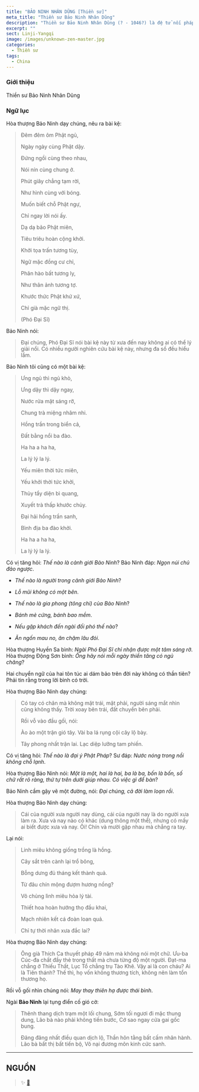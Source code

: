 ```yaml
---
title: "BẢO NINH NHÂN DŨNG [Thiền sư]"
meta_title: "Thiền sư Bảo Ninh Nhân Dũng"
description: "Thiền sư Bảo Ninh Nhân Dũng (? - 1046?) là đệ tử nối pháp của thiền sư Dương Kỳ Phương Hội"
excerpt: ""
sect: Linji-Yangqi
image: /images/unknown-zen-master.jpg
categories:
  - Thiền sư
tags:
  - China
---
```


### Giới thiệu

Thiền sư Bảo Ninh Nhân Dũng

### Ngữ lục

Hòa thượng Bảo Ninh dạy chúng, nêu ra bài kệ:

> Đêm đêm ôm Phật ngủ,
>
> Ngày ngày cùng Phật dậy.
>
> Đứng ngồi cùng theo nhau,
>
> Nói nín cùng chung ở.
>
> Phút giây chẳng tạm rời,
>
> Như hình cùng với bóng.
>
> Muốn biết chỗ Phật ngự,
>
> Chỉ ngay lời nói ấy.
>
> Dạ dạ bão Phật miên,
>
> Tiêu triêu hoàn cộng khởi.
>
> Khởi tọa trấn tương tùy,
>
> Ngữ mặc đồng cư chỉ,
>
> Phân hào bất tương ly,
>
> Như thân ảnh tương tợ.
>
> Khước thức Phật khứ xứ,
>
> Chỉ già mặc ngữ thị.
>
> (Phó Đại Sĩ)

Bảo Ninh nói:

> Đại chúng, Phó Đại Sĩ nói bài kệ này từ xưa đến nay không ai có thể lý giải nổi. Có nhiều người nghiên cứu bài kệ này, nhưng đa số đều hiểu lầm.

Bảo Ninh tôi cũng có một bài kệ:

> Ưng ngủ thì ngủ khò,
>
> Ưng dậy thì dậy ngay,
>
> Nước rửa mặt sáng rỡ,
>
> Chung trà miệng nhâm nhi.
>
> Hồng trần trong biển cả,
>
> Đất bằng nổi ba đào.
>
> Ha ha a ha ha,
>
> La lý lý la lý.
>
> Yếu miên thời tức miên,
>
> Yếu khởi thời tức khởi,
>
> Thủy tẩy diện bì quang,
>
> Xuyết trà thấp khước chủy.
>
> Đại hải hồng trần sanh,
>
> Bình địa ba đào khởi.
>
> Ha ha a ha ha,
>
> La lý lý la lý.

Có vị tăng hỏi: _Thế nào là cảnh giới Bảo Ninh_?
Bảo Ninh đáp: _Ngọn núi chủ đảo ngược_.

- _Thế nào là người trong cảnh giới Bảo Ninh_?
- _Lỗ mũi không có một bên_.

- _Thế nào là gia phong (tông chỉ) của Bảo Ninh_?
- _Bánh mè cứng, bánh bao mềm_.

- _Nếu gặp khách đến ngài đối phó thế nào_?
- _Ăn ngốn mau no, ăn chậm lâu đói_.

Hòa thượng Huyền Sa bình: _Ngài Phó Đại Sĩ chỉ nhận được một tâm sáng rỡ_.
Hòa thượng Động Sơn bình: _Ông hãy nói mỗi ngày thiền tăng có ngủ chăng_?

Hai chuyển ngữ của hai tôn túc ai dám bảo trên đời này không có thần tiên? Phải tin rằng trong lời bình có trời.

Hòa thượng Bảo Ninh dạy chúng:

> Có tay có chân mà không mặt trái, mặt phải, người sáng mắt nhìn cũng không thấy. Trời xoay bên trái, đất chuyển bên phải.
>
> Rồi vỗ vào đầu gối, nói:
>
> Ào ào một trận gió tây. Vài ba lá rụng cội cây lộ bày.
>
> Tây phong nhất trận lai. Lạc diệp lưỡng tam phiến.

Có vị tăng hỏi: _Thế nào là đại ý Phật Pháp_?
Sư đáp: _Nước nóng trong nồi không chỗ lạnh_.

Hòa thượng Bảo Ninh nói: _Một là một, hai là hai, ba là ba, bốn là bốn, số chữ rất rõ ràng, thứ tự trên dưới giúp nhau. Có việc gì để bàn_?

Bảo Ninh cầm gậy vẽ một đường, nói: _Đại chúng, cả đời làm loạn rồi_.

Hòa thượng Bảo Ninh dạy chúng:

> Cái của người xưa người nay dùng, cái của người nay là do người xưa làm ra.
> Xưa và nay nào có khác (dung thông một thể), nhưng có mấy ai biết được xưa và nay.
> Ôi! Chín và mười gặp nhau mà chẳng ra tay.

Lại nói:

> Linh miêu không giống trồng là hồng.
>
> Cây sắt trên cành lại trổ bông,
>
> Bỗng dưng đủ tháng kết thành quả.
>
> Từ đâu chín mộng đượm hương nồng?
>
> Vô chủng lình miêu hỏa lý tài.
>
> Thiết hoa hoàn hướng thọ đầu khai,
>
> Mạch nhiên kết cá đoàn loan quả.
>
> Chỉ tự thời nhân xưa đắc lai?

Hòa thượng Bảo Ninh dạy chúng:

> Ông già Thích Ca thuyết pháp 49 năm mà không nói một chữ.
> Ưu-ba Cúc-đa chất đầy thẻ trong thất mà chưa từng độ một người.
> Đạt-ma chẳng ở Thiếu Thất, Lục Tổ chẳng trụ Tào Khê.
> Vậy ai là con cháu? Ai là Tiên thánh?
> Thế thì, họ vốn không thương tích, không nên làm tổn thương họ.

Rồi vỗ gối nhìn chúng nói: _May thay thiên hạ được thái bình_.

Ngài **Bảo Ninh** lại tụng điển cố gió cờ:

> Thênh thang dịch trạm một lối chung,
> Sớm tối ngươi đi mặc thung dung,
> Lão bà nào phải không tiến bước,
> Cớ sao ngay cửa gai gốc bung.
>
> Đãng đãng nhất điều quan dịch lộ,
> Thần hôn tằng bất cấm nhân hành.
> Lão bà bất thị bất tiến bộ,
> Vô nại đương môn kinh cức sanh.

<hr class="blog-rule" />

## NGUỒN

> ✨ <a href="" target="_blank">🔗 </a>
